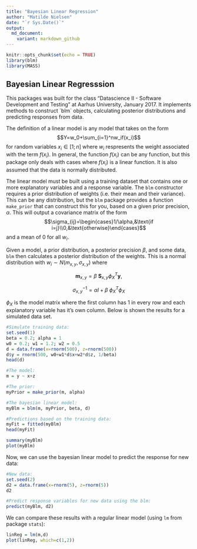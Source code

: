 ```yaml
---
title: "Bayesian Linear Regression"
author: "Matilde Nielsen"
date: "`r Sys.Date()`"
output:
  md_document:
    variant: markdown_github
---
```


```r
knitr::opts_chunk$set(echo = TRUE)
library(blm)
library(MASS)
```

## Bayesian Linear Regresssion

This packages was built for the class "Datascience II - Software Development and Testing" at Aarhus University, January 2017. It implements methods to construct ´blm´ objects, calculating posterior distributions and predicting responses from data.

The definition of a linear model is any model that takes on the form 
$$Y=w_0+\sum_{i=1}^nw_if(x_i)$$ 
for random variables $x_i \in [1;n]$ where $w_i$ respresents the weight associated with the term $f(x_i)$. In general, the function $f(x_i)$ can be any function, but this package only deals with cases where $f(x_i)$ is a linear function. It is also assumed that the data is normally distributed.

The linear model must be built using a training dataset that contains one or more explanatory variables and a response variable. The `blm` constructor requires a prior distribution of weights (i.e. their mean and their variance). This can be any distribution, but the `blm` package provides a function `make_prior` that can construct this for you, based on a given prior precision, $\alpha$. This will output a covariance matrix of the form 
$$\sigma_{ij}=\begin{cases}1/\alpha,&\text{if i=j}\\0,&\text{otherwise}\end{cases}$$
and a mean of 0 for all $w_i$.

Given a model, a prior distribution, a posterior precision $\beta$, and some data, `blm` then calculates a posterior distribution of the weights. This is a normal distribution with $w_i \sim N(m_{x,y},\sigma_{x,y})$ where 

$$\mathbf{m}_{x,y}=\beta \:\mathbf{S}_{x,y} {\phi_X}^T \mathbf{y},$$

$$\sigma_{x,y}^{-1}=\alpha I + \beta\:{\phi_X}^T\phi_X$$

$\phi_X$ is the model matrix where the first column has $1$ in every row and each explanatory variable has it's own column.
Below is shown the results for a simulated data set.
```r
#Simulate training data:
set.seed(1)
beta = 0.2; alpha = 1
w0 = 0.2; w1 = 1.2; w2 = 0.5
d = data.frame(x=rnorm(500), z=rnorm(500))
d$y = rnorm(500, w0+w1*d$x+w2*d$z, 1/beta)
head(d)
```
```r
#The model:
m = y ~ x+z

#The prior:
myPrior = make_prior(m, alpha)

#The bayesian linear model:
myBlm = blm(m, myPrior, beta, d)

#Predictions based on the training data:
myFit = fitted(myBlm)
head(myFit)

summary(myBlm)
plot(myBlm)
```

Now, we can use the bayesian linear model to predict the response for new data:
```r
#New data:
set.seed(2)
d2 = data.frame(x=rnorm(5), z=rnorm(5))
d2

#Predict response variables for new data using the blm:
predict(myBlm, d2)

```

We can compare these results with a regular linear model (using `lm` from package `stats`):

```r
linReg = lm(m,d)
plot(linReg, which=c(1,2))
```




